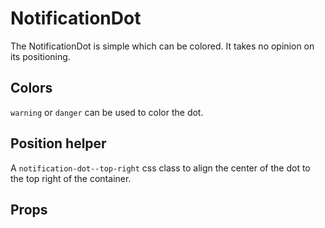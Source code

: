
# NotificationDot

The NotificationDot is simple which can be colored. It takes no opinion on its positioning.

<Canvas withSource="open">
    <Story id="components-notificationdot--basic" />
</Canvas>

## Colors

`warning` or `danger` can be used to color the dot.

<Canvas>
    <Story id="components-notificationdot--colors" />
</Canvas>

## Position helper

A `notification-dot--top-right` css class to align the center of the dot to the top right of the container.

<Canvas>
    <Story id="components-notificationdot--position-helper" />
</Canvas>

## Props

<ArgsTable story={PRIMARY_STORY} />
